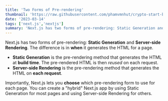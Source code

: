 ```yaml
---
title: 'Two Forms of Pre-rendering'
thumbnail: 'https://raw.githubusercontent.com/phamvmnhut/crypto-start-blog-data/main/images/ssg-benefits.PNG'
date: '2023-03-14'
tags: ['next.js','nextjs']
summary: 'Next.js has two forms of pre-rendering: Static Generation and Server-side Rendering. The difference is in when it generates the HTML for a page.'
---
```


Next.js has two forms of pre-rendering: **Static Generation** and **Server-side Rendering**. The difference is in **when** it generates the HTML for a page.

- **Static Generation** is the pre-rendering method that generates the HTML at **build time**. The pre-rendered HTML is then _reused_ on each request.
- **Server-side Rendering** is the pre-rendering method that generates the HTML on **each request**.

Importantly, Next.js lets you **choose** which pre-rendering form to use for each page. You can create a "hybrid" Next.js app by using Static Generation for most pages and using Server-side Rendering for others.